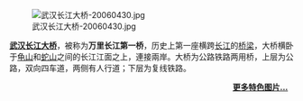 [[File:武汉长江大桥-20060430.jpg|right]]

'''[[武汉长江大桥|武汉长江大桥]]'''，被称为'''万里长江第一桥'''，历史上第一座横跨[[长江|长江]]的[[长江大桥|桥梁]]，大桥横卧于[[龜山_(武漢)|龟山]]和[[蛇山|蛇山]]之间的长江江面之上，連接兩岸。大桥为公路铁路两用桥，上层为公路，双向四车道，两侧有人行道；下层为复线铁路。
<div style="text-align: right; direction: ltr; margin-left: 1em;margin-right:10px;margin-bottom:4px;">
'''[[Portal:湖北/特色图片/存档|更多特色图片...]]'''
</div>